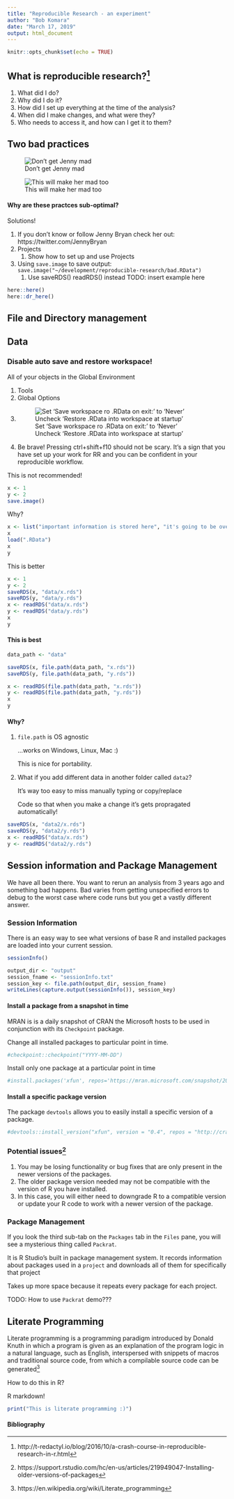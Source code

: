 ```yaml
---
title: "Reproducible Research - an experiment"
author: "Bob Komara"
date: "March 17, 2019"
output: html_document
---
```


```r
knitr::opts_chunk$set(echo = TRUE)
```

## What is reproducible research?[^1]

1. What did I do?
2. Why did I do it?
3. How did I set up everything at the time of the analysis?
4. When did I make changes, and what were they?
5. Who needs to access it, and how can I get it to them?

[^1]: http://t-redactyl.io/blog/2016/10/a-crash-course-in-reproducible-research-in-r.html

## Two bad practices

![Don't get Jenny mad](https://pbs.twimg.com/media/DQugFIWUEAErq0D.jpg)

![This will make her mad too](https://pbs.twimg.com/media/DQugFMjV4AAZtB-.jpg)

#### Why are these practces sub-optimal?

Solutions!

1. If you don't know or follow Jenny Bryan check her out: https://twitter.com/JennyBryan
1. Projects
    1. Show how to set up and use Projects
2. Using `save.image` to save output: `save.image("~/development/reproducible-research/bad.RData")`
    1. Use saveRDS() readRDS() instead TODO: insert example here

```r
here::here()
here::dr_here()
```

## File and Directory management


## Data

### Disable auto save and restore workspace!

All of your objects in the Global Environment

1. Tools
2. Global Options
3. ![Set 'Save workspace ro .RData on exit:' to 'Never' <br> Uncheck 'Restore .RData into workspace at startup'](figures/rdata.PNG)

4. Be brave! Pressing ctrl+shift+f10 should not be scary. It's a sign that you have set up your work for RR and you can be confident in your reproducible workflow.

This is not recommended!
```r
x <- 1
y <- 2
save.image()
```

Why?
```r
x <- list("important information is stored here", "it's going to be overwritten!!!")
x
load(".RData")
x
y
```

This is better
```r
x <- 1
y <- 2
saveRDS(x, "data/x.rds")
saveRDS(y, "data/y.rds")
x <- readRDS("data/x.rds")
y <- readRDS("data/y.rds")
x
y
```

#### This is best
```r
data_path <- "data"

saveRDS(x, file.path(data_path, "x.rds"))
saveRDS(y, file.path(data_path, "y.rds"))

x <- readRDS(file.path(data_path, "x.rds"))
y <- readRDS(file.path(data_path, "y.rds"))
x
y
```
#### Why?

1. `file.path` is OS agnostic

    ...works on Windows, Linux, Mac :)

    This is nice for portability.
    
2. What if you add different data in another folder called `data2`?
    
    It's way too easy to miss manually typing or copy/replace
    
    Code so that when you make a change it's gets propragated automatically!

```r
saveRDS(x, "data2/x.rds")
saveRDS(y, "data2/y.rds")
x <- readRDS("data/x.rds")
y <- readRDS("data2/y.rds")
```

## Session information and Package Management

We have all been there. You want to rerun an analysis from 3 years ago and something bad happens. Bad varies from getting unspecified errors to debug to the worst case where code runs but you get a vastly different answer.

### Session Information

There is an easy way to see what versions of base R and installed packages are loaded into your current session.
```r
sessionInfo()
```

```r
output_dir <- "output"
session_fname <- "sessionInfo.txt"
session_key <- file.path(output_dir, session_fname)
writeLines(capture.output(sessionInfo()), session_key)
```

#### Install a package from a snapshot in time

MRAN is is a daily snapshot of CRAN the Microsoft hosts to be used in conjunction with its `Checkpoint` package.

Change all installed packages to particular point in time.
```r
#checkpoint::checkpoint("YYYY-MM-DD")
```

Install only one package at a particular point in time
```r
#install.packages('xfun', repos='https://mran.microsoft.com/snapshot/2017-12-31/', dependencies=TRUE)
```

#### Install a specific package version

The package `devtools` allows you to easily install a specific version of a package.
```r
#devtools::install_version("xfun", version = "0.4", repos = "http://cran.us.r-project.org")
```

### Potential issues[^2]

1. You may be losing functionality or bug fixes that are only present in the newer versions of the packages.
2. The older package version needed may not be compatible with the version of R you have installed.
3. In this case, you will either need to downgrade R to a compatible version or update your R code to work with a newer version of the package.

[^2]: https://support.rstudio.com/hc/en-us/articles/219949047-Installing-older-versions-of-packages

### Package Management

If you look the third sub-tab on the `Packages` tab in the `Files` pane, you will see a mysterious thing called `Packrat`.

It is R Studio's built in package management system. It records information about packages used in a `project` and downloads all of them for specifically that project

Takes up more space because it repeats every package for each project.

TODO: How to use `Packrat` demo???

## Literate Programming

Literate programming is a programming paradigm introduced by Donald Knuth in which a program is given as an explanation of the program logic in a natural language, such as English, interspersed with snippets of macros and traditional source code, from which a compilable source code can be generated[^3]

[^3]:https://en.wikipedia.org/wiki/Literate_programming

How to do this in R?

R markdown!

```r
print("This is literate programming :)")
```

#### Bibliography